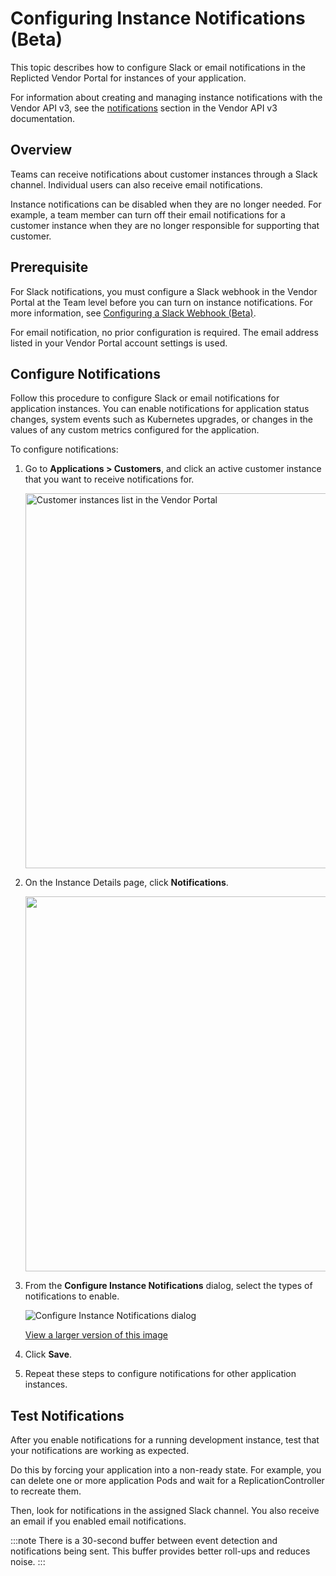 

# Configuring Instance Notifications (Beta)

<NotificationsAbout/>

This topic describes how to configure Slack or email notifications in the Replicted Vendor Portal for instances of your application.

For information about creating and managing instance notifications with the Vendor API v3, see the [notifications](https://replicated-vendor-api.readme.io/reference/subscribeinstanceevents) section in the Vendor API v3 documentation.

## Overview

Teams can receive notifications about customer instances through a Slack channel. Individual users can also receive email notifications.

Instance notifications can be disabled when they are no longer needed. For example, a team member can turn off their email notifications for a customer instance when they are no longer responsible for supporting that customer.

## Prerequisite

For Slack notifications, you must configure a Slack webhook in the Vendor Portal at the Team level before you can turn on instance notifications. For more information, see [Configuring a Slack Webhook (Beta)](team-management-slack-config).

For email notification, no prior configuration is required. The email address listed in your Vendor Portal account settings is used.

## Configure Notifications

Follow this procedure to configure Slack or email notifications for application instances. You can enable notifications for application status changes, system events such as Kubernetes upgrades, or changes in the values of any custom metrics configured for the application.

To configure notifications:

1. Go to **Applications > Customers**, and click an active customer instance that you want to receive notifications for.

    <img src="/images/customer-instances.png" alt="Customer instances list in the Vendor Portal" width="600"/>

1. On the Instance Details page, click **Notifications**.

    <img width="600px" src="/images/instance-notifications.png" />

1. From the **Configure Instance Notifications** dialog, select the types of notifications to enable.
 
    ![Configure Instance Notifications dialog](/images/instance-notifications-dialog.png)

    [View a larger version of this image](/images/instance-notifications-dialog.png)

1. Click **Save**.

1. Repeat these steps to configure notifications for other application instances.


## Test Notifications

After you enable notifications for a running development instance, test that your notifications are working as expected.

Do this by forcing your application into a non-ready state. For example, you can delete one or more application Pods and wait for a ReplicationController to recreate them.

Then, look for notifications in the assigned Slack channel. You also receive an email if you enabled email notifications.

:::note
There is a 30-second buffer between event detection and notifications being sent. This buffer provides better roll-ups and reduces noise.
:::